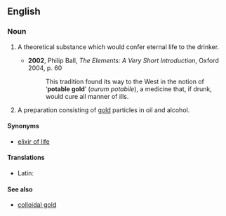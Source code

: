 ==English==
===Noun===
{{en-noun|-|head=[[potable]] [[gold]]}}

# {{historical}} A theoretical substance which would confer eternal life to the drinker.
#*'''2002''', Philip Ball, ''The Elements: A Very Short Introduction'', Oxford 2004, p. 60
#*:This tradition found its way to the West in the notion of ‘'''potable gold'''’ (''aurum potabile''), a medicine that, if drunk, would cure all manner of ills.
# {{historical}} A preparation consisting of [[gold]] particles in oil and alcohol.

====Synonyms====
* {{sense|drink conferring eternal life}} [[elixir of life]]

====Translations====
* Latin: {{t-|la|aurum potabile}}

====See also====
* [[colloidal gold]]